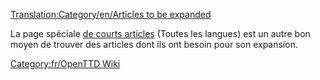 [[Translation:Category/en/Articles to be expanded]]
{{en/Bilingual box| fr
| Celle-ci est une liste d''''articles à completer'''.<br/>Les articles avec les modèles {{en/S|Compléter/Fr}}, {{en/S|Ébauche/Fr}} et {{en/S|Incomplet/Fr}} sont automatiquement incorporées ici.
| ''This is a list of '''articles that need to be expanded'''. Please refer to the article for more information.<br/>Articles with {{en/S|Compléter/Fr}}, {{en/S|Ébauche/Fr}} and {{en/S|Incomplet/Fr}} templates automatically go here.''}}


La page spéciale [[en/Special/Shortpages|de courts articles]] (Toutes les langues) est un autre bon moyen de trouver des articles dont ils ont besoin pour son expansion.


[[Category:fr/OpenTTD Wiki]]